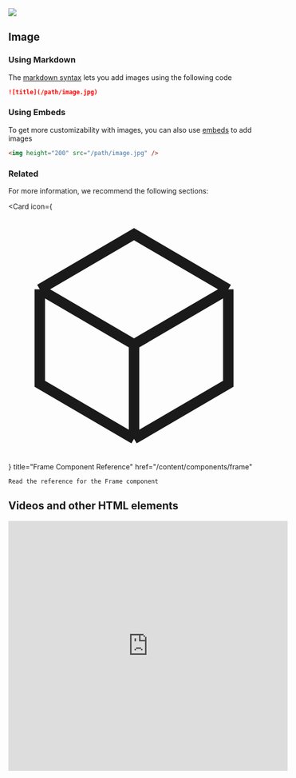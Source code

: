 
<a href="https://unsplash.com/photos/TamMbr4okv4?utm_source=unsplash&utm_medium=referral&utm_content=creditShareLink">
    <img
        className="rounded-md"
        src="https://images.unsplash.com/photo-1455849318743-b2233052fcff?ixlib=rb-4.0.3&ixid=M3wxMjA3fDB8MHxwaG90by1wYWdlfHx8fGVufDB8fHx8fA%3D%3D&auto=format&fit=crop&w=1469&q=80"
    />
</a>

## Image

### Using Markdown

The [markdown syntax](https://www.markdownguide.org/basic-syntax/#images) lets you add images using the following code

```md
![title](/path/image.jpg)
```

### Using Embeds

To get more customizability with images, you can also use [embeds](/writing-content/embed) to add images

```html
<img height="200" src="/path/image.jpg" />
```

### Related

For more information, we recommend the following sections:

<Card
    icon={
        <svg xmlns="http://www.w3.org/2000/svg" fill="none" viewBox="0 0 24 24" strokeWidth={1.5} stroke="currentColor" className="h-6 w-6">
            <path strokeLinecap="round" strokeLinejoin="round" d="M21 7.5l-9-5.25L3 7.5m18 0l-9 5.25m9-5.25v9l-9 5.25M3 7.5l9 5.25M3 7.5v9l9 5.25m0-9v9" />
        </svg>
    }
    title="Frame Component Reference"
    href="/content/components/frame"
>
    Read the reference for the Frame component
</Card>

## Videos and other HTML elements

<iframe
    width="560"
    height="500"
    src="https://www.youtube.com/embed/lJIrF4YjHfQ"
    title="YouTube video player"
    frameBorder="0"
    allow="accelerometer; autoplay; clipboard-write; encrypted-media; gyroscope; picture-in-picture; web-share"
    allowFullScreen
/>

<video controls className="w-full aspect-video" src="link-to-your-video.com"></video>

<Callout type={"tip"}>

Nextra supports [HTML tags in Markdown](https://www.markdownguide.org/basic-syntax/#html). This is helpful if you prefer HTML tags to Markdown syntax, and lets you create documentation with infinite flexibility.

</Callout>

### Videos

For YouTube videos use:

```html
<iframe
    width="560"
    height="315"
    src="https://www.youtube.com/embed/lJIrF4YjHfQ"
    title="YouTube video player"
    frameborder="0"
    allow="accelerometer; autoplay; clipboard-write; encrypted-media; gyroscope; picture-in-picture"
    allowfullscreen
/>
```

For other videos, use:

```html
<video controls className="w-full aspect-video" src="link-to-your-video.com"></video>
```

### iFrames

Loads another HTML page within the document.

```html
<iframe src="https://www.youtube.com/embed/lJIrF4YjHfQ"></iframe>
```

To have videos autoplay, add `autoplay = {true}`.

<Callout type={"tip"}>
    You can also upload your videos to storage services like Cloudinary to reference them in your Nextra documentation!
</Callout>

### Line Breaks

Add a linebreak

```html
<br />
```

<Callout type={"tip"}>

Although not required, we recommend adding the `alt` and `title` attributes to images for better SEO and accessability. Learn more at [image SEO](https://yoast.com/image-seo-alt-tag-and-title-tag-optimization/).

</Callout>
